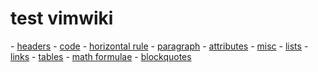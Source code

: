 = test vimwiki =

- [[headers]]
- [[code]]
- [[hr|horizontal rule]]
- [[paragraph]]
- [[attributes]]
- [[misc]]
- [[lists]]
- [[links]]
- [[tables]]
- [[math|math formulae]]
- [[blockquotes]]
